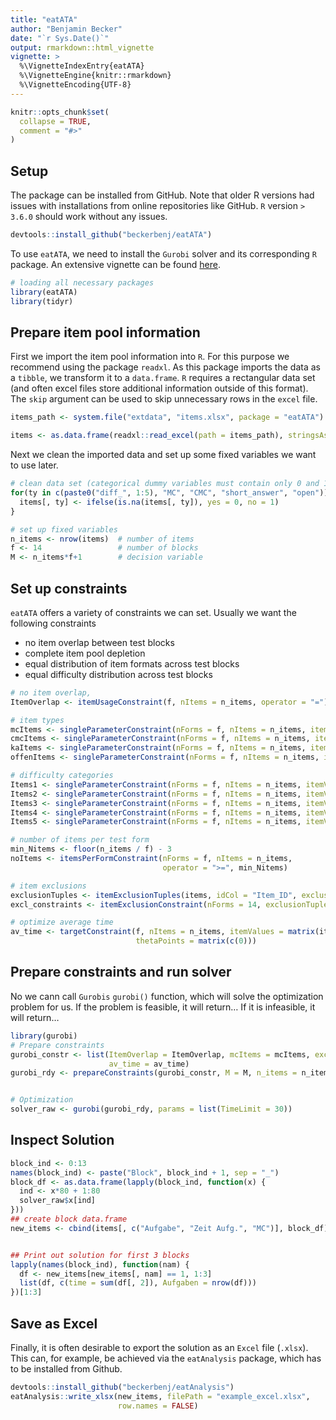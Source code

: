 ---
title: "eatATA"
author: "Benjamin Becker"
date: "`r Sys.Date()`"
output: rmarkdown::html_vignette
vignette: >
  %\VignetteIndexEntry{eatATA}
  %\VignetteEngine{knitr::rmarkdown}
  %\VignetteEncoding{UTF-8}
---

```{r, include = FALSE}
knitr::opts_chunk$set(
  collapse = TRUE,
  comment = "#>"
)
```

## Setup
The package can be installed from GitHub. Note that older R versions had issues with installations from online repositories like GitHub. `R` version `> 3.6.0` should work without any issues. 

```{r installation, eval = FALSE}
devtools::install_github("beckerbenj/eatATA")
```

To use `eatATA`, we need to install the `Gurobi` solver and its corresponding `R` package. An extensive vignette can be found [here](https://cran.r-project.org/web/packages/prioritizr/vignettes/gurobi_installation.html). 

```{r library, message = FALSE}
# loading all necessary packages
library(eatATA)
library(tidyr)
```


## Prepare item pool information
First we import the item pool information into `R`. For this purpose we recommend using the package `readxl`. As this package imports the data as a `tibble`, we transform it to a `data.frame`. `R` requires a rectangular data set (and often excel files store additional information outside of this format). The `skip` argument can be used to skip unnecessary rows in the `excel` file.

```{r import items, message = FALSE}
items_path <- system.file("extdata", "items.xlsx", package = "eatATA")

items <- as.data.frame(readxl::read_excel(path = items_path), stringsAsFactors = FALSE)


```

Next we clean the imported data and set up some fixed variables we want to use later.

```{r prep, message = FALSE}
# clean data set (categorical dummy variables must contain only 0 and 1)
for(ty in c(paste0("diff_", 1:5), "MC", "CMC", "short_answer", "open")){
  items[, ty] <- ifelse(is.na(items[, ty]), yes = 0, no = 1)
}

# set up fixed variables
n_items <- nrow(items)  # number of items
f <- 14                 # number of blocks
M <- n_items*f+1        # decision variable
```


## Set up constraints
`eatATA` offers a variety of constraints we can set. Usually we want the following constraints

* no item overlap between test blocks
* complete item pool depletion
* equal distribution of item formats across test blocks
* equal difficulty distribution across test blocks

```{r constraints}
# no item overlap,
ItemOverlap <- itemUsageConstraint(f, nItems = n_items, operator = "=") ## 0 means complete item pool usage

# item types
mcItems <- singleParameterConstraint(nForms = f, nItems = n_items, itemValues = items$MC, tolerance = 0.5)
cmcItems <- singleParameterConstraint(nForms = f, nItems = n_items, itemValues = items$CMC, tolerance = 0.5)
kaItems <- singleParameterConstraint(nForms = f, nItems = n_items, itemValues = items$short_answer, tolerance = 0.5)
offenItems <- singleParameterConstraint(nForms = f, nItems = n_items, itemValues = items$open, tolerance = 0.5)

# difficulty categories
Items1 <- singleParameterConstraint(nForms = f, nItems = n_items, itemValues = items$diff_1, tolerance = 0.5)
Items2 <- singleParameterConstraint(nForms = f, nItems = n_items, itemValues = items$diff_2, tolerance = 0.5)
Items3 <- singleParameterConstraint(nForms = f, nItems = n_items, itemValues = items$diff_3, tolerance = 0.5)
Items4 <- singleParameterConstraint(nForms = f, nItems = n_items, itemValues = items$diff_4, tolerance = 0.5)
Items5 <- singleParameterConstraint(nForms = f, nItems = n_items, itemValues = items$diff_5, tolerance = 0.5)

# number of items per test form
min_Nitems <- floor(n_items / f) - 3
noItems <- itemsPerFormConstraint(nForms = f, nItems = n_items, 
                                  operator = ">=", min_Nitems)

# item exclusions
exclusionTuples <- itemExclusionTuples(items, idCol = "Item_ID", exclusions = "exclusions")
excl_constraints <- itemExclusionConstraint(nForms = 14, exclusionTuples = exclusionTuples, itemIDs = items$Item_ID)

# optimize average time
av_time <- targetConstraint(f, nItems = n_items, itemValues = matrix(items$RT_in_min, nrow = 1), targetValues = 10,
                            thetaPoints = matrix(c(0)))


```


## Prepare constraints and run solver
No we cann call `Gurobis` `gurobi()` function, which will solve the optimization problem for us. If the problem is feasible, it will return... If it is infeasible, it will return...

```{r solver, eval = FALSE}
library(gurobi)
# Prepare constraints
gurobi_constr <- list(ItemOverlap = ItemOverlap, mcItems = mcItems, excl_constraints = excl_constraints,
                      av_time = av_time)
gurobi_rdy <- prepareConstraints(gurobi_constr, M = M, n_items = n_items, f = f)


# Optimization
solver_raw <- gurobi(gurobi_rdy, params = list(TimeLimit = 30))

```

## Inspect Solution

```{r inspect, eval = FALSE}
block_ind <- 0:13
names(block_ind) <- paste("Block", block_ind + 1, sep = "_")
block_df <- as.data.frame(lapply(block_ind, function(x) {
  ind <- x*80 + 1:80
  solver_raw$x[ind]
}))
## create block data.frame
new_items <- cbind(items[, c("Aufgabe", "Zeit Aufg.", "MC")], block_df)


## Print out solution for first 3 blocks
lapply(names(block_ind), function(nam) {
  df <- new_items[new_items[, nam] == 1, 1:3]
  list(df, c(time = sum(df[, 2]), Aufgaben = nrow(df)))
})[1:3]

```




## Save as Excel
Finally, it is often desirable to export the solution as an `Excel` file (`.xlsx`). This can, for example, be achieved via the `eatAnalysis` package, which has to be installed from Github.

```{r export solution to excel, eval = FALSE}
devtools::install_github("beckerbenj/eatAnalysis")
eatAnalysis::write_xlsx(new_items, filePath = "example_excel.xlsx",
                        row.names = FALSE)
```
